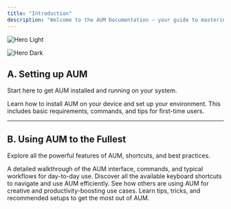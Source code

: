 ```yaml
---
title: "Introduction"
description: "Welcome to the AUM Documentation – your guide to mastering it!"
---
```


<img
  className="block dark:hidden"
  src="/Screenshot2025-04-02at13.26.27.png"
  alt="Hero Light"
  title=""
/>

<img
  className="hidden dark:block"
  src="/Screenshot2025-04-02at13.26.27.png"
  alt="Hero Dark"
/>

## A. Setting up AUM

Start here to get AUM installed and running on your system.

<CardGroup cols="1">
  <Card title="1. Install AUM" icon="download" href="/install">
    Learn how to install AUM on your device and set up your environment. This includes basic requirements, commands, and tips for first-time users.
  </Card>
</CardGroup>

---

## B. Using AUM to the Fullest

Explore all the powerful features of AUM, shortcuts, and best practices.

<CardGroup cols="2">
  <Card title="1. How to Use AUM" icon="play" href="/getting-started">
    A detailed walkthrough of the AUM interface, commands, and typical workflows for day-to-day use.
  </Card>
  <Card title="2. Shortcuts" icon="keyboard" href="/shortcuts">
    Discover all the available keyboard shortcuts to navigate and use AUM efficiently.
  </Card>
  <Card title="3. Get Inspiration" icon="sparkles" href="/examples">
    See how others are using AUM for creative and productivity-boosting use cases.
  </Card>
  <Card title="4. Best Practices" icon="lightbulb" href="/best-practices">
    Learn tips, tricks, and recommended setups to get the most out of AUM.
  </Card>
</CardGroup>
